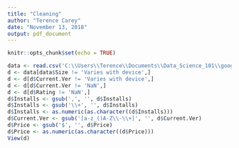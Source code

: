```yaml
---
title: "Cleaning"
author: "Terence Carey"
date: "November 13, 2018"
output: pdf_document
---
```


```r
knitr::opts_chunk$set(echo = TRUE)
```

```r
data <- read.csv('C:\\Users\\Terence\\Documents\\Data_Science_101\\googleplaystore.csv')
d <- data[data$Size != 'Varies with device',]
d <- d[d$Current.Ver != 'Varies with device',]
d <- d[d$Current.Ver != 'NaN',]
d <- d[d$Rating != 'NaN',]
d$Installs <- gsub(',', '', d$Installs)
d$Installs <- gsub('\\+', '', d$Installs)
d$Installs <- as.numeric(as.character((d$Installs)))
d$Current.Ver <- gsub('[a-z_()A-Z\\-\\+]', '', d$Current.Ver)
d$Price <- gsub('$', '', d$Price)
d$Price <- as.numeric(as.character((d$Price)))
View(d)
```